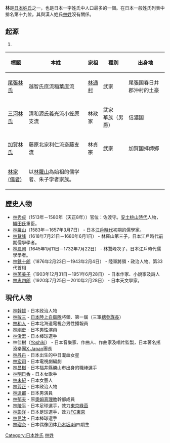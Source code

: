 {{Otheruses|林姓|subject=日本的林姓|other=漢姓林}}
{{unreferenced|time=2013-11-28T02:28:00+00:00}}
{{japanese|japanese=林|kana=はやし|romaji=Hayashi}}
'''林'''是[[日本姓氏|日本姓氏]]之一，也是日本一字姓氏中人口最多的一個。在日本一般姓氏列表中排名第十九位。其與漢人姓氏[[林姓|林姓]]沒有關係。

==起源==

#
{| class="wikitable"
|-
! 標題 !! 本姓 !! 家祖 !! 種別 !! 出身地
|-
| [[尾張林氏|尾張林氏]] || 越智氏庶流稲葉庶流 || [[林通村|林通村]] || 武家 || 尾張国春日井郡沖村的土豪
|-
| [[三河林氏|三河林氏]] || 清和源氏義光流小笠原支流 || 林政家 || 武家<br>華族（男爵） || 信濃国
|-
| [[加賀林氏|加賀林氏]] || 藤原北家利仁流斎藤支流 || 林貞宗 || 武家 || 加賀国拝師郷
|-
| [[林家_(儒者)|林家(儒者)]] || 以[[林羅山|林羅山]]為始祖的儒学者、朱子学者家族。||||||
|}

==歷史人物==
* [[林秀貞_(武士)|林秀貞]]（1513年－1580年（天正8年））官位：佐渡守。[[安土桃山時代|安土桃山時代]]人物，[[織田氏|織田氏]]重臣。
* [[林羅山|林羅山]]（1583年－1657年3月7日） - 日本[[江戶時代|江戶時代]]初期的儒學家。
* [[林鵞峰|林鵞峰]]（1618年7月21日－1680年6月1日） - 林羅山第三子，日本江戶時代前期儒學學者。
* [[林鳳岡|林鳳岡]]（1645年1月11日－1732年7月22日） - 林鵞峰次子，日本江戶時代儒學學者。
* [[林銑十郎|林銑十郎]]（1876年2月23日－1943年2月4日） - 陸軍將領・政治人物、第33代首相
* [[林芙美子|林芙美子]]（1903年12月31日－1951年6月28日） - 日本作家、小說家及詩人
* [[林忠四郎|林忠四郎]]（1920年7月25日－2010年2月28日） - 日本天文學家。

== 現代人物 ==
* [[林幹雄|林幹雄]] - 日本政治人物
* [[林敬三_(日本陸上自衛隊將領)|林敬三]] - [[日本陸上自衛隊|日本陸上自衛隊]]將領、第一屆{{Link-ja|統合幕僚長|統合幕僚長|統合幕僚會議議長}}（三軍[[總參謀長|總參謀長]]）
* [[林和人|林和人]] - 日本北海道電視台男性播報員
* [[林剛史|林剛史]] - 日本男性演員
* [[林俊宏|林俊宏]] - 日本棒球選手
* 林佳樹（[[Yoshiki|Yoshiki]]） - 日本音樂家、作曲人、作曲家及唱片監製，日本著名搖滾樂團[[X_Japan|X Japan]]團長
* [[林丹丹|林丹丹]] - 日本出生的中日混血女星
* [[林宏司|林宏司]] - 日本電視劇編劇
* [[林昌樹|林昌樹]] - 日本福井縣勝山市出身的職棒選手
* [[林明日香|林明日香]] - 日本女歌手
* [[林未紀|林未紀]] - 日本女藝人
* [[林芳正|林芳正]] - 日本政治人物
* [[林遣都|林遣都]] - 日本男演員
* [[林郁夫|林郁夫]] - 原[[奧姆真理教|奧姆真理教]]幹部成員
* [[林陵平|林陵平]] - 日本足球選手，效力[[東京綠茵|東京綠茵]]
* [[林彰洋|林彰洋]] - 日本足球選手，效力[[FC東京|FC東京]]
* [[林晃汰|林晃汰]] - 日本棒球選手
* [[林瑠奈|林瑠奈]] - 日本偶像团体[[乃木坂46|乃木坂46]]四期生

{{DEFAULTSORT:Hayashi}}
[[Category:日本姓氏|Category:日本姓氏]]
[[Category:林姓|]]